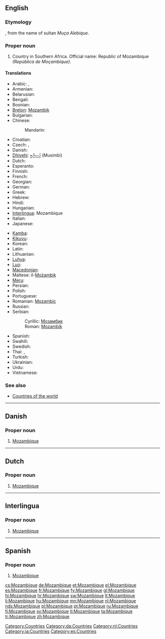 ==English==
{{wikipedia}}

===Etymology===
{{etyl|pt}} {{term|Moçambique|lang=pt}}, from the name of sultan ''Muça Alebique''.

===Proper noun===
{{en-proper noun}}

# Country in Southern Africa. Official name: Republic of Mozambique ''(República de Moçambique)''.

====Translations====
{{trans-top|country in Southern Africa}}
* Arabic: {{t|ar|موزامبيق|m|tr=muzambiiq}},  {{t|ar|موزمبيق|m|tr=muzambiiq}}
* Armenian: {{t-|hy|Մոզամբիկ|tr=Mozambik}}
* Belarusian: {{t|be|Мазамбік|m|tr=Mazambík|xs=Belarusian}}
* Bengali: {{t-|bn|মোজাম্বিক|tr=mojambik}}
* Bosnian: {{t-|bs|Mozambik|m}}
* [[Breton]]: [[Mozambik]]
* Bulgarian: {{t|bg|Мозамбик|m|tr=Mozambík|sc=Cyrl}}
* Chinese:
*: Mandarin: {{t-|cmn|莫桑比克|tr=Mòsāngbǐkè|sc=Hani}}
* Croatian: {{t+|hr|Mozambik|m}}
* Czech: {{t-|cs|Mozambik|m}}, {{t-|cs|Mosambik|m}}
* Danish: {{t-|da|Mozambique}}
* [[Dhivehi]]: [[މުސިންބީ]] (Musimbi)
* Dutch: {{t+|nl|Mozambique}}
* Esperanto: {{t-|eo|Mozambiko|xs=Esperanto}}
* Finnish: {{t+|fi|Mosambik}}
* French: {{t+|fr|Mozambique|m}}
* Georgian: {{t|ka|მოზამბიკი|tr=mozambikʼi|sc=Geor|xs=Georgian}}
* German: {{t+|de|Mosambik}}
* Greek: {{t+|el|Μοζαμβίκη|f|tr=Mozamvíki}}
* Hebrew: {{t|he|מוזמביק}}
* Hindi: {{t|hi|मोज़ाम्बिक|tr=mozāmbik|xs=Hindi}}
* Hungarian: {{t+|hu|Mozambik}}
* [[Interlingua]]: Mozambique
* Italian: {{t-|it|Mozambico|m}}
* Japanese: {{t+|ja|モザンビーク|tr=Mozanbīku}}
{{trans-mid}}
* [[Kamba]]: {{tø|kam|Msumbiji}}
* [[Kikuyu]]: {{tø|ki|Msumbiji}}
* Korean: {{t+|ko|모잠비크|tr=Mojambikeu|sc=Hang}}
* Latin: {{t|la|Mozambicum}}
* Lithuanian: {{t|lt|Mozambikas}}
* [[Luhya]]: {{tø|luy|Msumbiji}}
* [[Luo]]: {{tø|luo|Msumbiji}}
* [[Macedonian]]: {{t+|mk|Мозамбик|m|tr=Mózambik}}
* Maltese: il-[[Możambik]]
* [[Meru]]: {{tø|mer|Msumbiji}}
* Persian: {{t|fa|موزامبیک|tr=Muzâmbik|xs=Persian}}
* Polish: {{t+|pl|Mozambik}}
* Portuguese: {{t+|pt|Moçambique}}
* Romanian: [[Mozambic]] {{n}}
* Russian: {{t-|ru|Мозамбик|m|tr=Mozambík}}
* Serbian:
*: Cyrillic: [[Мозамбик]] {{m}}
*: Roman: [[Mozambik]] {{m}}
* Spanish: {{t+|es|Mozambique}}
* Swahili: {{t+|sw|Msumbiji|xs=Swahili}}
* Swedish: {{t+|sv|Moçambique}}
* Thai: {{t|th|ประเทศโมซัมบิก|tr=bprà-tâyt moh-sam-bìk}},  {{t|th|โมซัมบิก|tr=moh-sam-bìk}}
* Turkish: {{t+|tr|Mozambik}}
* Ukrainian: {{t|uk|Мозамбік|m|tr=Mozambík|xs=Ukrainian}}
* Urdu: {{t|ur|موزمبیق|xs=Urdu}}
* Vietnamese: {{t-|vi|Mozambique|xs=Vietnamese}}
{{trans-bottom}}

===See also===
* [[Appendix:Countries of the world|Countries of the world]]

[[Category:Countries]]

----

==Danish==

===Proper noun===
{{infl|da|proper noun}}

# [[#English|Mozambique]]

[[Category:da:Countries]]

----

==Dutch==

===Proper noun===
{{infl|nl|proper noun}}

# [[#English|Mozambique]]

[[Category:nl:Countries]]

----

==Interlingua==

===Proper noun===
{{infl|ia|proper noun}}

# [[#English|Mozambique]]

[[Category:ia:Countries]]

----

==Spanish==
{{wikipedia|lang=es}}

===Proper noun===
{{es-proper noun}}

# [[#English|Mozambique]]

[[Category:es:Countries]]

[[cs:Mozambique]]
[[de:Mozambique]]
[[et:Mozambique]]
[[el:Mozambique]]
[[es:Mozambique]]
[[fr:Mozambique]]
[[fy:Mozambique]]
[[gl:Mozambique]]
[[hi:Mozambique]]
[[hr:Mozambique]]
[[sw:Mozambique]]
[[lt:Mozambique]]
[[li:Mozambique]]
[[hu:Mozambique]]
[[mn:Mozambique]]
[[nl:Mozambique]]
[[nds:Mozambique]]
[[pl:Mozambique]]
[[pt:Mozambique]]
[[ru:Mozambique]]
[[fi:Mozambique]]
[[sv:Mozambique]]
[[tl:Mozambique]]
[[ta:Mozambique]]
[[tr:Mozambique]]
[[zh:Mozambique]]